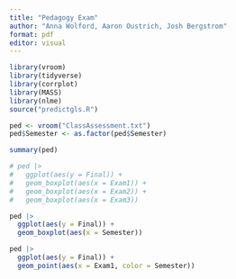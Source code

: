 ```yaml
---
title: "Pedagogy Exam"
author: "Anna Wolford, Aaron Oustrich, Josh Bergstrom"
format: pdf
editor: visual
---
```


```r
library(vroom)
library(tidyverse)
library(corrplot)
library(MASS)
library(nlme)
source("predictgls.R")
```

```r
ped <- vroom("ClassAssessment.txt")
ped$Semester <- as.factor(ped$Semester)
```

```r
summary(ped)

# ped |> 
#   ggplot(aes(y = Final)) +
#   geom_boxplot(aes(x = Exam1)) +
#   geom_boxplot(aes(x = Exam2)) +
#   geom_boxplot(aes(x = Exam3))

ped |> 
  ggplot(aes(y = Final)) +
  geom_boxplot(aes(x = Semester))

ped |> 
  ggplot(aes(y = Final)) +
  geom_point(aes(x = Exam1, color = Semester))
```

